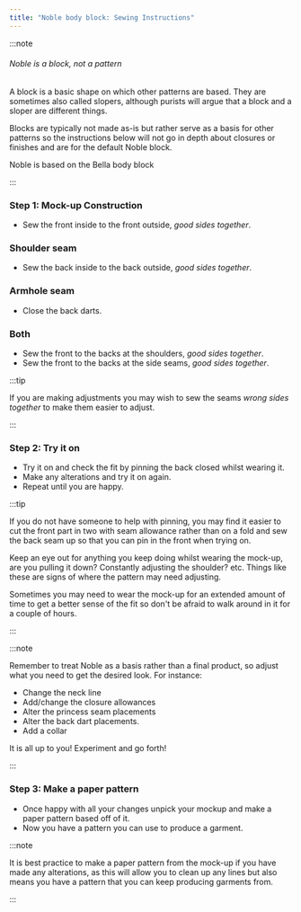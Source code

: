 ```yaml
---
title: "Noble body block: Sewing Instructions"
---
```


:::note


###### Noble is a block, not a pattern

A block is a basic shape on which other patterns are based.
They are sometimes also called slopers, although purists will argue that a block and a sloper are different things.

Blocks are typically not made as-is but rather serve as a basis for other patterns so the instructions below will not go in depth about closures or finishes and are for the default Noble block.

Noble is based on the Bella body block

:::

### Step 1: Mock-up Construction

- Sew the front inside to the front outside, _good sides together_.

### Shoulder seam

- Sew the back inside to the back outside, _good sides together_.

### Armhole seam

- Close the back darts.

### Both

- Sew the front to the backs at the shoulders, _good sides together_.
- Sew the front to the backs at the side seams, _good sides together_.

:::tip


If you are making adjustments you may wish to sew the seams _wrong sides together_ to make them easier to adjust.

:::

### Step 2: Try it on

- Try it on and check the fit by pinning the back closed whilst wearing it.
- Make any alterations and try it on again.
- Repeat until you are happy.

:::tip


If you do not have someone to help with pinning, you may find it easier to cut the front part in two with seam allowance rather than on a fold and sew the back seam up so that you can pin in the front when trying on.

Keep an eye out for anything you keep doing whilst wearing the mock-up, are you pulling it down? Constantly adjusting the shoulder? etc. Things like these are signs of where the pattern may need adjusting.

Sometimes you may need to wear the mock-up for an extended amount of time to get a better sense of the fit so don't be afraid to walk around in it for a couple of hours.

:::

:::note


Remember to treat Noble as a basis rather than a final product, so adjust what you need to get the desired look.
For instance:

- Change the neck line
- Add/change the closure allowances
- Alter the princess seam placements
- Alter the back dart placements.
- Add a collar

It is all up to you! Experiment and go forth!

:::

### Step 3: Make a paper pattern

- Once happy with all your changes unpick your mockup and make a paper pattern based off of it.
- Now you have a pattern you can use to produce a garment.

:::note


It is best practice to make a paper pattern from the mock-up if you have made any alterations, as this will allow you to clean up any lines but also means you have a pattern that you can keep producing garments from.

:::
